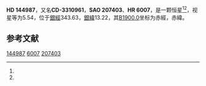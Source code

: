 {{Starbox begin
| name = HD 144987
}}
{{Starbox observe
| epoch = [[J2000.0|J2000.0]]
| constell = {{星座名待查}}<ref name=SIMBAD>{{cite web
 | url=http://simbad.u-strasbg.fr/simbad/sim-id?Ident=HR+6007
 | title=Pulsating variable Star
 | publisher=Centre de Données astronomiques de Strasbourg
 | work=SIMBAD
 | accessdate=2012-07-13
 | archive-date=2020-11-28
 | archive-url=https://web.archive.org/web/20201128194110/http://simbad.u-strasbg.fr/simbad/sim-id?Ident=HR+6007
 }}</ref><ref name=DATA>{{cite web
 | url=http://vizier.u-strasbg.fr/viz-bin/VizieR-5?-out.add=.&-source=5050&-corr=PK=HR&-out.max=9999&HR=6007
 | title=VizieR Detailed Page
 | accessdate=2012-07-13
 | archive-url=https://web.archive.org/web/20190216084938/http://vizier.u-strasbg.fr/viz-bin/VizieR-5?-out.add=.&-source=5050&-corr=PK=HR&-out.max=9999&HR=6007
 | archive-date=2019-02-16
 | dead-url=yes
 }}</ref>
| 星官 = 
| ra = {{RA|16|9|52.6}}<ref name=SIMBAD /><ref name=DATA />
| dec = {{DEC|-33|32|45}}<ref name=SIMBAD /><ref name=DATA />
| appmag_v = 5.54<ref name=SIMBAD /><ref name=DATA />
}}
{{Starbox character
| class = B8V<ref name=SIMBAD /><ref name=DATA />
| b-v = -0.1<ref name=SIMBAD /><ref name=DATA />
| u-b = <ref name=SIMBAD /><ref name=DATA />
| r-i = <ref name=SIMBAD /><ref name=DATA />
| variable = 
}}
{{Starbox astrometry
| radial_v = 
| prop_mo_ra = -21
| parallax = 
| p_error = 
}}
{{Starbox catalog
| names =CD-3310961，[[SAO星表|SAO]] 207403，[[HD星表|HD]] 144987，[[HR星表|HR]] 6007}}
{{Starbox reference |Simbad=HR+6007}}
{{Starbox end}}

'''HD 144987'''，又名'''CD-3310961'''，'''SAO 207403'''、'''HR 6007'''，是一颗恒星<ref name=SIMBAD /><ref name=DATA />，视星等为5.54，位于[[銀道座標系|銀經]]343.63，[[銀道座標系|銀緯]]13.22，其[[B1900.0|B1900.0]]坐标为赤經{{RA|16|3|27.8}}，赤緯{{DEC|-33|13.22|49}}。

== 参考文献 ==
{{reflist}}

{{star-stub}}

[[Category:HD和HDE天體|144987]]
[[Category:HR天體|6007]]
[[Category:SAO天體|207403]]